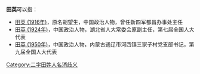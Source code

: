 '''田英'''可以指：
* [[田英_(1916年)|田英 (1916年)]]，原名胡望生，中国政治人物，曾任新四军都昌办事处主任
* [[田英_(1924年)|田英 (1924年)]]，中国政治人物，湖北省人大常委会原副主任，第七届全国人大代表
* [[田英_(1950年)|田英 (1950年)]]，中国政治人物，内蒙古通辽市河西镇三家子村党支部书记，第九届全国人大代表

{{disambig}}

[[Category:二字田姓人名消歧义|Category:二字田姓人名消歧义]]